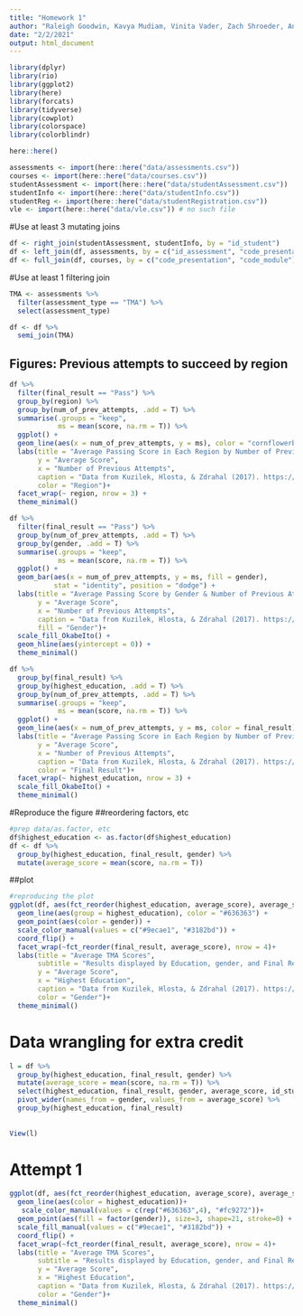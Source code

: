 ```yaml
---
title: "Homework 1"
author: "Raleigh Goodwin, Kavya Mudiam, Vinita Vader, Zach Shroeder, Ann-Marie Barrett"
date: "2/2/2021"
output: html_document
---
```


```r
library(dplyr)
library(rio)
library(ggplot2)
library(here)
library(forcats)
library(tidyverse)
library(cowplot)
library(colorspace)
library(colorblindr)

```

```r
here::here()

assessments <- import(here::here("data/assessments.csv"))
courses <- import(here::here("data/courses.csv"))
studentAssessment <- import(here::here("data/studentAssessment.csv"))
studentInfo <- import(here::here("data/studentInfo.csv"))
studentReg <- import(here::here("data/studentRegistration.csv"))
vle <- import(here::here("data/vle.csv")) # no such file
```

#Use at least 3 mutating joins
```r
df <- right_join(studentAssessment, studentInfo, by = "id_student")
df <- left_join(df, assessments, by = c("id_assessment", "code_presentation", "code_module"))
df <- full_join(df, courses, by = c("code_presentation", "code_module"))
```

#Use at least 1 filtering join
```r
TMA <- assessments %>%
  filter(assessment_type == "TMA") %>% 
  select(assessment_type)

df <- df %>% 
  semi_join(TMA)
```

## Figures: Previous attempts to succeed by region
```r
df %>% 
  filter(final_result == "Pass") %>% 
  group_by(region) %>%
  group_by(num_of_prev_attempts, .add = T) %>% 
  summarise(.groups = "keep",
            ms = mean(score, na.rm = T)) %>% 
  ggplot() +
  geom_line(aes(x = num_of_prev_attempts, y = ms), color = "cornflowerblue") +
  labs(title = "Average Passing Score in Each Region by Number of Previous Attempts",
       y = "Average Score",
       x = "Number of Previous Attempts",
       caption = "Data from Kuzilek, Hlosta, & Zdrahal (2017). https://analyse.kmi.open.ac.uk/open_dataset",
       color = "Region")+
  facet_wrap(~ region, nrow = 3) +
  theme_minimal()
```

```r
df %>% 
  filter(final_result == "Pass") %>% 
  group_by(num_of_prev_attempts, .add = T) %>% 
  group_by(gender, .add = T) %>% 
  summarise(.groups = "keep",
            ms = mean(score, na.rm = T)) %>% 
  ggplot() +
  geom_bar(aes(x = num_of_prev_attempts, y = ms, fill = gender),
           stat = "identity", position = "dodge") +
  labs(title = "Average Passing Score by Gender & Number of Previous Attempts",
       y = "Average Score",
       x = "Number of Previous Attempts",
       caption = "Data from Kuzilek, Hlosta, & Zdrahal (2017). https://analyse.kmi.open.ac.uk/open_dataset",
       fill = "Gender")+
  scale_fill_OkabeIto() +
  geom_hline(aes(yintercept = 0)) +
  theme_minimal()
```

```r
df %>% 
  group_by(final_result) %>% 
  group_by(highest_education, .add = T) %>%
  group_by(num_of_prev_attempts, .add = T) %>% 
  summarise(.groups = "keep",
            ms = mean(score, na.rm = T)) %>% 
  ggplot() +
  geom_line(aes(x = num_of_prev_attempts, y = ms, color = final_result)) +
  labs(title = "Average Passing Score in Each Region by Number of Previous Attempts",
       y = "Average Score",
       x = "Number of Previous Attempts",
       caption = "Data from Kuzilek, Hlosta, & Zdrahal (2017). https://analyse.kmi.open.ac.uk/open_dataset",
       color = "Final Result")+
  facet_wrap(~ highest_education, nrow = 3) +
  scale_fill_OkabeIto() +
  theme_minimal()
```


#Reproduce the figure
##reordering factors, etc 
```r
#prep data/as.factor, etc
df$highest_education <- as.factor(df$highest_education)
df <- df %>% 
  group_by(highest_education, final_result, gender) %>% 
  mutate(average_score = mean(score, na.rm = T))
```

##plot
```r
#reproducing the plot
ggplot(df, aes(fct_reorder(highest_education, average_score), average_score)) +
  geom_line(aes(group = highest_education), color = "#636363") + 
  geom_point(aes(color = gender)) + 
  scale_color_manual(values = c("#9ecae1", "#3182bd")) +
  coord_flip() +
  facet_wrap(~fct_reorder(final_result, average_score), nrow = 4)+
  labs(title = "Average TMA Scores",
       subtitle = "Results displayed by Education, gender, and Final Result Designation",
       y = "Average Score",
       x = "Highest Education",
       caption = "Data from Kuzilek, Hlosta, & Zdrahal (2017). https://analyse.kmi.open.ac.uk/open_dataset",
       color = "Gender")+
  theme_minimal()
```

# Data wrangling for extra credit
```r
l = df %>% 
  group_by(highest_education, final_result, gender) %>% 
  mutate(average_score = mean(score, na.rm = T)) %>%
  select(highest_education, final_result, gender, average_score, id_student) %>% 
  pivot_wider(names_from = gender, values_from = average_score) %>% 
  group_by(highest_education, final_result) 
  
  
View(l)
```

# Attempt 1
```r
ggplot(df, aes(fct_reorder(highest_education, average_score), average_score)) +
  geom_line(aes(color = highest_education))+ 
   scale_color_manual(values = c(rep("#636363",4), "#fc9272"))+ 
  geom_point(aes(fill = factor(gender)), size=3, shape=21, stroke=0) + 
  scale_fill_manual(values = c("#9ecae1", "#3182bd")) +
  coord_flip() +
  facet_wrap(~fct_reorder(final_result, average_score), nrow = 4)+
  labs(title = "Average TMA Scores",
       subtitle = "Results displayed by Education, gender, and Final Result Designation",
       y = "Average Score",
       x = "Highest Education",
       caption = "Data from Kuzilek, Hlosta, & Zdrahal (2017). https://analyse.kmi.open.ac.uk/open_dataset",
       color = "Gender")+
  theme_minimal()
  
```

